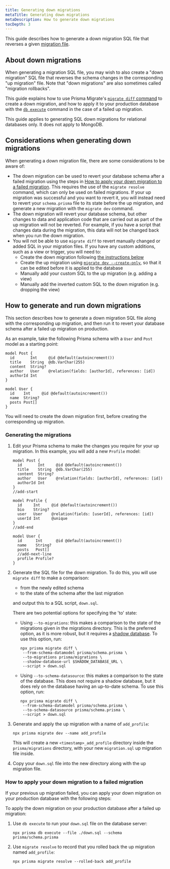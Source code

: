 ```yaml
---
title: Generating down migrations
metaTitle: Generating down migrations
metaDescription: How to generate down migrations
tocDepth: 3
---
```


<TopBlock>

This guide describes how to generate a down migration SQL file that reverses a given [migration file](/orm/prisma-migrate/understanding-prisma-migrate/migration-histories).

</TopBlock>

## About down migrations

When generating a migration SQL file, you may wish to also create a "down migration" SQL file that reverses the schema changes in the corresponding "up migration" file. Note that "down migrations" are also sometimes called "migration rollbacks".

This guide explains how to use Prisma Migrate's [`migrate diff` command](/orm/reference/prisma-cli-reference#migrate-diff) to create a down migration, and how to apply it to your production database with the [`db execute`](/orm/reference/prisma-cli-reference#db-execute) command in the case of a failed up migration.

<Admonition type="warning">

This guide applies to generating SQL down migrations for relational databases only. It does not apply to MongoDB.

</Admonition>

## Considerations when generating down migrations

When generating a down migration file, there are some considerations to be aware of:

- The down migration can be used to revert your database schema after a failed migration using the steps in [How to apply your down migration to a failed migration](#how-to-apply-your-down-migration-to-a-failed-migration). This requires the use of the `migrate resolve` command, which can only be used on failed migrations. If your up migration was successful and you want to revert it, you will instead need to revert your `schema.prisma` file to its state before the up migration, and generate a new migration with the `migrate dev` command.
- The down migration will revert your database schema, but other changes to data and application code that are carried out as part of the up migration will not be reverted. For example, if you have a script that changes data during the migration, this data will not be changed back when you run the down migration.
- You will not be able to use `migrate diff` to revert manually changed or added SQL in your migration files. If you have any custom additions, such as a view or trigger, you will need to:
  - Create the down migration following [the instructions below](#how-to-generate-and-run-down-migrations)
  - Create the up migration using [`migrate dev --create-only`](/orm/reference/prisma-cli-reference#options-6), so that it can be edited before it is applied to the database
  - Manually add your custom SQL to the up migration (e.g. adding a view)
  - Manually add the inverted custom SQL to the down migration (e.g. dropping the view)

## How to generate and run down migrations

This section describes how to generate a down migration SQL file along with the corresponding up migration, and then run it to revert your database schema after a failed up migration on production.

As an example, take the following Prisma schema with a `User` and `Post` model as a starting point:

```prisma file=schema.prisma showLineNumbers
model Post {
  id       Int     @id @default(autoincrement())
  title    String  @db.VarChar(255)
  content  String?
  author   User    @relation(fields: [authorId], references: [id])
  authorId Int
}

model User {
  id    Int     @id @default(autoincrement())
  name  String?
  posts Post[]
}
```

You will need to create the down migration first, before creating the corresponding up migration.

### Generating the migrations

1. Edit your Prisma schema to make the changes you require for your up migration. In this example, you will add a new `Profile` model:

   ```prisma file=schema.prisma highlight=8-14;add|20;add showLineNumbers
   model Post {
     id       Int     @id @default(autoincrement())
     title    String  @db.VarChar(255)
     content  String?
     author   User    @relation(fields: [authorId], references: [id])
     authorId Int
   }
   //add-start
   
   model Profile {
     id     Int     @id @default(autoincrement())
     bio    String?
     user   User    @relation(fields: [userId], references: [id])
     userId Int     @unique
   }
   //add-end
   
   model User {
     id      Int      @id @default(autoincrement())
     name    String?
     posts   Post[]
     //add-next-line
     profile Profile?
   }
   ```

2. Generate the SQL file for the down migration. To do this, you will use `migrate diff` to make a comparison:

   - from the newly edited schema
   - to the state of the schema after the last migration

   and output this to a SQL script, `down.sql`.

   There are two potential options for specifying the 'to' state:

   - Using `--to-migrations`: this makes a comparison to the state of the migrations given in the migrations directory. This is the preferred option, as it is more robust, but it requires a [shadow database](/orm/prisma-migrate/understanding-prisma-migrate/shadow-database). To use this option, run:

     ```terminal wrap
     npx prisma migrate diff \
      --from-schema-datamodel prisma/schema.prisma \
      --to-migrations prisma/migrations \
      --shadow-database-url $SHADOW_DATABASE_URL \
      --script > down.sql
     ```

   - Using `--to-schema-datasource`: this makes a comparison to the state of the database. This does not require a shadow database, but it does rely on the database having an up-to-date schema. To use this option, run:

     ```terminal wrap
     npx prisma migrate diff \
      --from-schema-datamodel prisma/schema.prisma \
      --to-schema-datasource prisma/schema.prisma \
      --script > down.sql
     ```

3. Generate and apply the up migration with a name of `add_profile`:

   ```terminal
   npx prisma migrate dev --name add_profile
   ```

   This will create a new `<timestamp>_add_profile` directory inside the `prisma/migrations` directory, with your new `migration.sql` up migration file inside.

4. Copy your `down.sql` file into the new directory along with the up migration file.

### How to apply your down migration to a failed migration

If your previous up migration failed, you can apply your down migration on your production database with the following steps:

To apply the down migration on your production database after a failed up migration:

1. Use `db execute` to run your `down.sql` file on the database server:

   ```terminal
   npx prisma db execute --file ./down.sql --schema prisma/schema.prisma
   ```

2. Use `migrate resolve` to record that you rolled back the up migration named `add_profile`:

   ```terminal
   npx prisma migrate resolve --rolled-back add_profile
   ```
